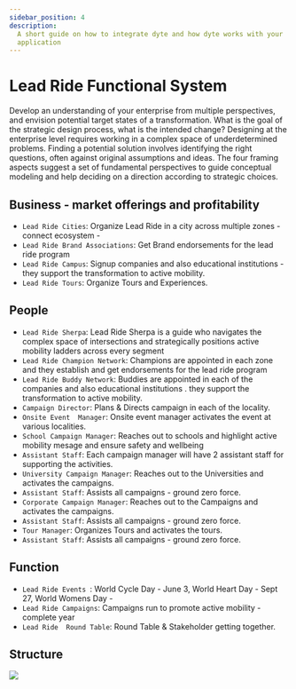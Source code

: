 ```yaml
---
sidebar_position: 4
description:
  A short guide on how to integrate dyte and how dyte works with your
  application
---
```


# Lead Ride Functional System  

 
 
Develop an understanding of your enterprise from multiple perspectives, and envision potential target states of a transformation. What is the goal of the strategic design process, what is the intended change?
Designing at the enterprise level requires working in a complex space of underdetermined problems. Finding a potential solution involves identifying the right questions, often against original assumptions and ideas. The four framing aspects suggest a set of fundamental perspectives to guide conceptual modeling and help deciding on a direction according to strategic choices.

## Business  - market offerings and profitability

- `Lead Ride Cities`:  Organize Lead Ride in a city across multiple zones - connect ecosystem - 
- `Lead Ride Brand Associations`:  Get Brand endorsements for the lead ride program
- `Lead Ride Campus`:  Signup  companies and also educational institutions - they support the transformation to active mobility.
- `Lead Ride Tours`: Organize Tours and Experiences.

## People

- `Lead Ride Sherpa`: Lead Ride Sherpa is a guide who navigates the complex space of intersections and strategically positions active mobility ladders across every segment
- `Lead Ride Champion Network`: Champions are appointed in each zone and they establish and get endorsements for the lead ride program
- `Lead Ride Buddy Network`:  Buddies are appointed in each of the companies and also educational institutions . they support the transformation to active mobility.
- `Campaign Director`: Plans & Directs campaign in each of the locality.
- `Onsite Event  Manager`: Onsite event manager  activates the event at various localities.
- `School Campaign Manager`: Reaches out to schools and highlight active mobility mesage and ensure safety and wellbeing 
- `Assistant Staff`: Each campaign manager will have 2 assistant staff for supporting the activities.
- `University Campaign Manager`: Reaches out to the Universities and activates the campaigns.
- `Assistant Staff`:  Assists all campaigns - ground zero force.
- `Corporate Campaign Manager`:  Reaches out to the Campaigns and activates the campaigns.
- `Assistant Staff`: Assists all campaigns - ground zero force.
- `Tour Manager`:  Organizes Tours and activates the tours.
- `Assistant Staff`: Assists all campaigns - ground zero force.


## Function
 
- `Lead Ride Events `:   World Cycle Day - June 3, World Heart Day - Sept 27, World Womens Day - 
- `Lead Ride Campaigns`:   Campaigns run to promote active mobility - complete year
- `Lead Ride  Round Table`:    Round Table & Stakeholder getting together.


## Structure

![](https://i.imgur.com/h99uXMc.png)

